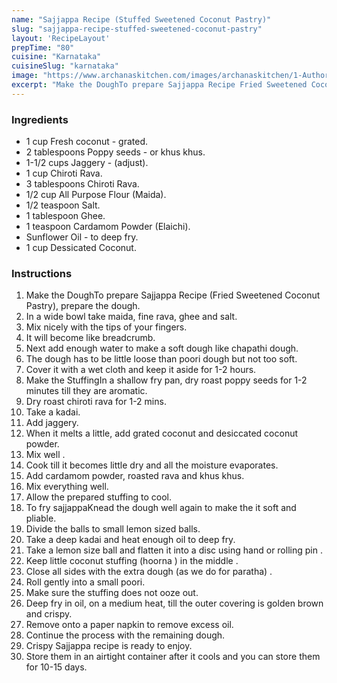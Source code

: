 ---
name: "Sajjappa Recipe (Stuffed Sweetened Coconut Pastry)"
slug: "sajjappa-recipe-stuffed-sweetened-coconut-pastry"
layout: 'RecipeLayout'
prepTime: "80"
cuisine: "Karnataka"
cuisineSlug: "karnataka"
image: "https://www.archanaskitchen.com/images/archanaskitchen/1-Author/Smitha-Kalluraya/Sajjappa_Sweet_recipe_edited.jpg"
excerpt: "Make the DoughTo prepare Sajjappa Recipe Fried Sweetened Coconut Pastry, prepare the dough"
---

### Ingredients

- 1 cup Fresh coconut - grated.
- 2 tablespoons Poppy seeds - or khus khus.
- 1-1/2 cups Jaggery - (adjust).
- 1 cup Chiroti Rava.
- 3 tablespoons Chiroti Rava.
- 1/2 cup All Purpose Flour (Maida).
- 1/2 teaspoon Salt.
- 1 tablespoon Ghee.
- 1 teaspoon Cardamom Powder (Elaichi).
- Sunflower Oil - to deep fry.
- 1 cup Dessicated Coconut.

### Instructions

1. Make the DoughTo prepare Sajjappa Recipe (Fried Sweetened Coconut Pastry), prepare the dough.
1. In a wide bowl take maida, fine rava, ghee and salt.
1. Mix nicely with the tips of your fingers.
1. It will become like breadcrumb.
1. Next add enough water to make a soft dough like chapathi dough.
1. The dough has to be little loose than poori dough but not too soft.
1. Cover it with a wet cloth and keep it aside for 1-2 hours.
1. Make the StuffingIn a shallow fry pan, dry roast poppy seeds for 1-2 minutes till they are aromatic.
1. Dry roast chiroti rava for 1-2 mins.
1. Take a kadai.
1. Add jaggery.
1. When it melts a little, add grated coconut and desiccated coconut powder.
1. Mix well .
1. Cook till it becomes little dry and all the moisture evaporates.
1. Add cardamom powder, roasted rava and khus khus.
1. Mix everything well.
1. Allow the prepared stuffing to cool.
1. To fry sajjappaKnead the dough well again to make the it soft and pliable.
1. Divide the balls to small lemon sized balls.
1. Take a deep kadai and heat enough oil to deep fry.
1. Take a lemon size ball and flatten it into a disc using hand or rolling pin .
1. Keep little coconut stuffing (hoorna ) in the middle .
1. Close all sides with the extra dough (as we do for paratha) .
1. Roll gently into a small poori.
1. Make sure the stuffing does not ooze out.
1. Deep fry in oil, on a medium heat, till the outer covering is golden brown and crispy.
1. Remove onto a paper napkin to remove excess oil.
1. Continue the process with the remaining dough.
1. Crispy Sajjappa recipe is ready to enjoy.
1. Store them in an airtight container after it cools and you can store them for 10-15 days.
